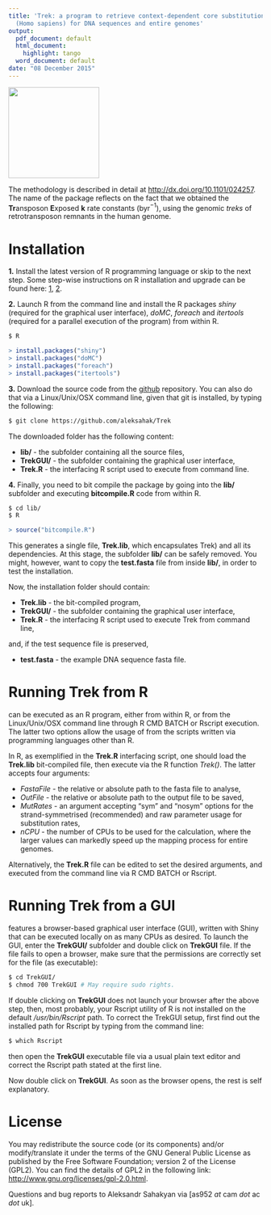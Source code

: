 ```yaml
---
title: 'Trek: a program to retrieve context-dependent core substitution rate constants
  (Homo sapiens) for DNA sequences and entire genomes'
output:
  pdf_document: default
  html_document:
    highlight: tango
  word_document: default
date: "08 December 2015"
---
```


<img src="TrekGUI/Trek_logo.png" align="middle" height="180" width="180" margin="0 auto" />

The \textsc{Trek} methodology is described in detail at <http://dx.doi.org/10.1101/024257>. The name of the package reflects on the fact that we obtained the **Tr**ansposon **E**xposed **k** rate constants (byr$^{-1}$), using the genomic *treks* of retrotransposon remnants in the human genome. 

# Installation

**1.** Install the latest version of R programming language or skip to the next step. Some step-wise instructions on R installation and upgrade can be found here: [1](http://alexonscience.blogspot.co.uk/2015/10/installing-r-on-linuxunix-machines-from.html), [2](http://alexonscience.blogspot.co.uk/2015/10/upgrade-r-environmentlibraries-mac-osx.html).

**2.** Launch R from the command line and install the R packages *shiny* (required for the graphical user interface), *doMC*, *foreach* and *itertools* (required for a parallel execution of the program) from within R.

```bash
$ R
```
```r
> install.packages("shiny")
> install.packages("doMC")
> install.packages("foreach")
> install.packages("itertools")
```

**3.** Download the \textsc{Trek} source code from the [github](https://github.com/aleksahak/Trek) repository. You can also do that via a Linux/Unix/OSX command line, given that git is installed, by typing the following:

```bash
$ git clone https://github.com/aleksahak/Trek
```

The downloaded folder has the following content:

- **lib/** - the subfolder containing all the source files,
- **TrekGUI/** - the subfolder containing the graphical user interface, 
- **Trek.R** - the interfacing R script used to execute \textsc{Trek} from command line.

**4.** Finally, you need to bit compile the package by going into the **lib/** subfolder and  executing **bitcompile.R** code from within R.

```bash
$ cd lib/
$ R
```
```r
> source("bitcompile.R")
```

This generates a single file, **Trek.lib**, which encapsulates \textsc(Trek) and all its dependencies. At this stage, the subfolder **lib/** can be safely removed. You might, however, want to copy the **test.fasta** file from inside **lib/**, in order to test the \textsc{Trek} installation.

Now, the \textsc{Trek} installation folder should contain:

- **Trek.lib** - the bit-compiled \textsc{Trek} program,
- **TrekGUI/** - the subfolder containing the graphical user interface, 
- **Trek.R** - the interfacing R script used to execute Trek from command line,

and, if the test sequence file is preserved,

- **test.fasta** - the example DNA sequence fasta file.

# Running Trek from R

\textsc{Trek} can be executed as an R program, either from within R, or from the Linux/Unix/OSX command line through R CMD BATCH or Rscript execution. The latter two options allow the usage of \textsc{Trek} from the scripts written via programming languages other than R.

In R, as exemplified in the **Trek.R** interfacing script, one should load the **Trek.lib** bit-compiled file, then execute \textsc{Trek} via the R function *Trek()*. The latter accepts four arguments:

- *FastaFile* - the relative or absolute path to the fasta file to analyse,
- *OutFile* - the relative or absolute path to the output file to be saved,
- *MutRates* - an argument accepting "sym" and "nosym" options for the strand-symmetrised (recommended) and raw parameter usage for substitution rates, 
- *nCPU* - the number of CPUs to be used for the calculation, where the larger values can markedly speed up the mapping process for entire genomes.

Alternatively, the **Trek.R** file can be edited to set the desired arguments, and executed from the command line via R CMD BATCH or Rscript.

# Running Trek from a GUI

\textsc{Trek} features a browser-based graphical user interface (GUI), written with Shiny that can be executed locally on as many CPUs as desired. To launch the GUI, enter the **TrekGUI/** subfolder and double click on **TrekGUI** file. If the file fails to open a browser, make sure that the permissions are correctly set for the file (as executable):

```bash
$ cd TrekGUI/
$ chmod 700 TrekGUI # May require sudo rights.
```

If double clicking on **TrekGUI** does not launch your browser after the above step, then, most probably, your Rscript utility of R is not installed on the default */usr/bin/Rscript* path. To correct the TrekGUI setup, first find out the installed path for Rscript by typing from the command line:

```bash
$ which Rscript
```

then open the **TrekGUI** executable file via a usual plain text editor and correct the Rscript path stated at the first line.

Now double click on **TrekGUI**. As soon as the browser opens, the rest is self explanatory.

# License

You may redistribute the \textsc{Trek} source code (or its components) and/or modify/translate it under the terms of the GNU General Public License as published by the Free Software Foundation; version 2 of the License (GPL2). You can find the details of GPL2 in the following link: <http://www.gnu.org/licenses/gpl-2.0.html>.

Questions and bug reports to Aleksandr Sahakyan via [as952 *at* cam *dot* ac *dot* uk].

